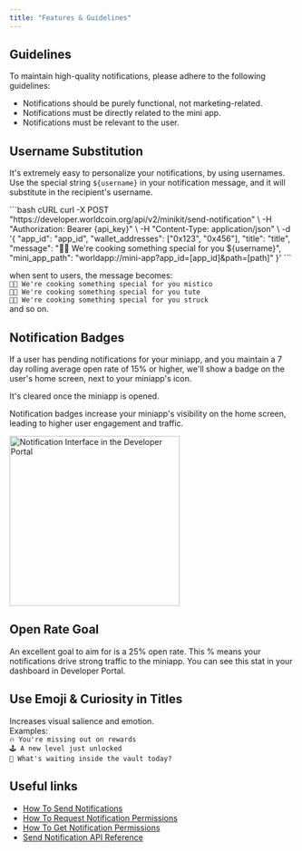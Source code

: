 ```yaml
---
title: "Features & Guidelines"
---
```


## Guidelines

To maintain high-quality notifications, please adhere to the following guidelines:

- Notifications should be purely functional, not marketing-related.
- Notifications must be directly related to the mini app.
- Notifications must be relevant to the user.

## Username Substitution

It's extremely easy to personalize your notifications, by using usernames.
Use the special string `${username}` in your notification message, and it will substitute in
the recipient's username.

<CodeGroup>
```bash cURL
curl -X POST "https://developer.worldcoin.org/api/v2/minikit/send-notification" \
    -H "Authorization: Bearer {api_key}" \
    -H "Content-Type: application/json" \
    -d '{
          "app_id": "app_id", 
          "wallet_addresses": ["0x123", "0x456"], 
          "title": "title", 
          "message": "🧑‍🍳 We're cooking something special for you ${username}", 
          "mini_app_path": "worldapp://mini-app?app_id=[app_id]&path=[path]"
        }'
```
</CodeGroup>

when sent to users, the message becomes:  
`🧑‍🍳 We're cooking something special for you mistico`  
`🧑‍🍳 We're cooking something special for you tute`  
`🧑‍🍳 We're cooking something special for you struck`  
and so on.

<div style={{ display: 'flex', alignItems: 'flex-start', gap: '10px' }}> 
<div>

## Notification Badges

If a user has pending notifications for your miniapp, and you maintain
a 7 day rolling average open rate of 15% or higher, we'll show a badge on the user's home screen,
next to your miniapp's icon.

It's cleared once the miniapp is opened.

Notification badges increase your miniapp's visibility on the home screen, leading to higher user engagement and traffic.

</div>

<div className="flex justify-center">
  <img src="/images/docs/mini-apps/notifications/notification-badges.jpg" alt="Notification Interface in the Developer Portal" className="m-auto block" width="300" />
</div>
</div>

## Open Rate Goal

An excellent goal to aim for is a 25% open rate. This % means your notifications drive strong traffic to the miniapp.
You can see this stat in your dashboard in Developer Portal.

## Use Emoji & Curiosity in Titles

Increases visual salience and emotion.  
Examples:  
`🔥 You're missing out on rewards`  
`🕹️ A new level just unlocked`  
`🤔 What's waiting inside the vault today?`

## Useful links

- [How To Send Notifications](/mini-apps/notifications/how-to-send-notifications)
- [How To Request Notification Permissions](/mini-apps/commands/request-permission)
- [How To Get Notification Permissions](/mini-apps/commands/get-permissions)
- [Send Notification API Reference](/mini-apps/reference/api#send-notification)
